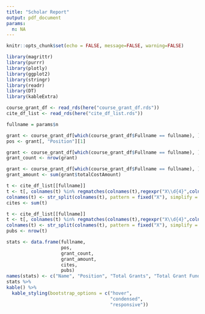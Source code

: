 ```yaml
---
title: "Scholar Report"
output: pdf_document
params:
  n: NA
---
```


```r
knitr::opts_chunk$set(echo = FALSE, message=FALSE, warning=FALSE)
```

```r
library(magrittr)
library(purrr)
library(plotly)
library(ggplot2)
library(stringr)
library(readr)
library(DT)
library(kableExtra)
```

```r
course_grant_df <- read_rds(here("course_grant_df.rds"))
cite_df_list <- read_rds(here("cite_df_list.rds"))
```


```r
fullname = params$n
```


```r
grant <- course_grant_df[which(course_grant_df$Fullname == fullname), ]
pos <- grant[, "Position"][1]
```

```r
grant <- course_grant_df[which(course_grant_df$Fullname == fullname), ]
grant_count <- nrow(grant)
```

```r
grant <- course_grant_df[which(course_grant_df$Fullname == fullname), ]
grant_amount <- sum(grant$totalCostAmount)
```

```r
t <- cite_df_list[[fullname]]
t <- t[, colnames(t) %in% regmatches(colnames(t),regexpr("X\\d{4}",colnames(t)))]
colnames(t) <- str_split(colnames(t), pattern = fixed("X"), simplify = T)[,2]
cites <- sum(t)
```

```r
t <- cite_df_list[[fullname]]
t <- t[, colnames(t) %in% regmatches(colnames(t),regexpr("X\\d{4}",colnames(t)))]
colnames(t) <- str_split(colnames(t), pattern = fixed("X"), simplify = T)[,2]
pubs <- nrow(t)
```


```r
stats <- data.frame(fullname,
                    pos,
                    grant_count,
                    grant_amount,
                    cites,
                    pubs)
names(stats) <- c("Name", "Position", "Total Grants", "Total Grant Funding", "Total Citations", "Total Publications")
stats %>% 
kable() %>%
  kable_styling(bootstrap_options = c("hover", 
                                      "condensed", 
                                      "responsive"))
```

```r
```

